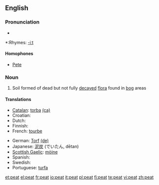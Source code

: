 ==English==

===Pronunciation===
*{{audio|en-us-peat.ogg|Audio (US)}}

*:Rhymes: [[Rhymes:English:-iːt|-iːt]]

====Homophones====
*[[Pete]]

===Noun===
{{wikipedia}}
{{en-noun|s|-}}

# Soil formed of dead but not fully [[decay|decayed]] [[flora]] found in [[bog]] areas

====Translations====
{{top}}
* [[Catalan]]: [[torba]] {{f}} [[:ca:torba|(ca)]]
* Croatian: {{t-|hr|treset|m}}
* Dutch: {{t+|nl|turf}}
* Finnish: {{t+|fi|turve}}
* French: [[tourbe]] {{f}}
{{mid}}
* German: [[Torf]] {{m}} [[:de:Torf|(de)]]
* Japanese: [[泥炭]] (でいたん, dētan)
* [[Scottish Gaelic]]: [[mòine]] {{f}}
* Spanish: {{t-|es|turba|f}}
* Swedish: {{t-|sv|torv}}
* Portuguese: [[:pt:turfa|turfa]] {{f}}
{{bottom}}

[[et:peat]]
[[el:peat]]
[[fr:peat]]
[[io:peat]]
[[it:peat]]
[[pl:peat]]
[[fi:peat]]
[[te:peat]]
[[vi:peat]]
[[zh:peat]]